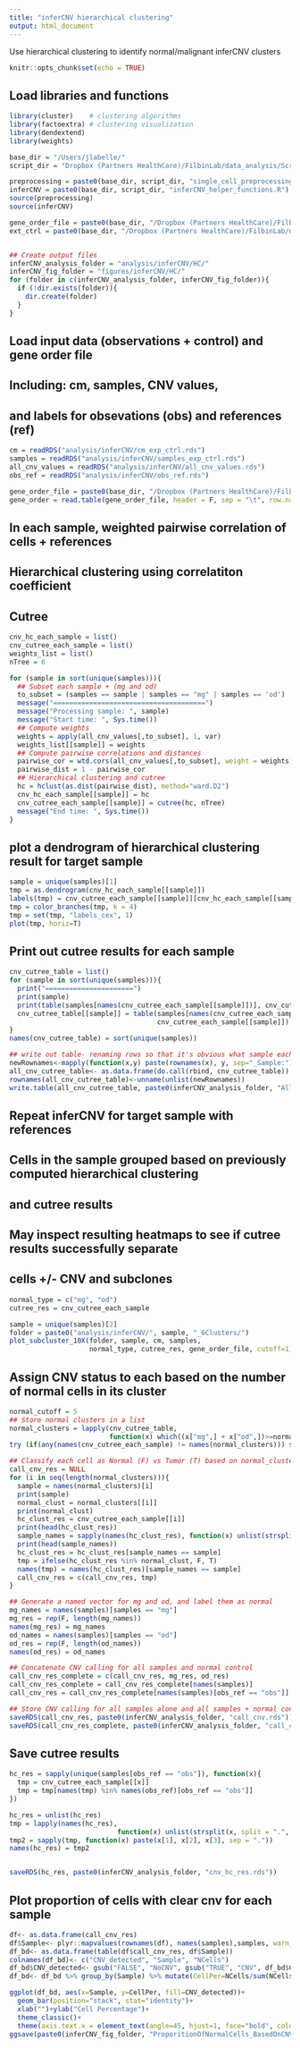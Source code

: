 ```yaml
---
title: "inferCNV hierarchical clustering"
output: html_document
---
```


Use hierarchical clustering to identify normal/malignant inferCNV clusters

```r
knitr::opts_chunk$set(echo = TRUE)
```

## Load libraries and functions
```r
library(cluster)    # clustering algorithms
library(factoextra) # clustering visualization
library(dendextend)
library(weights)

base_dir = "/Users/jlabelle/"
script_dir = "Dropbox (Partners HealthCare)/FilbinLab/data_analysis/Scripts/"

preprocessing = paste0(base_dir, script_dir, "single_cell_preprocessing_helper_functions.R")
inferCNV = paste0(base_dir, script_dir, "inferCNV_helper_functions.R")
source(preprocessing)
source(inferCNV)

gene_order_file = paste0(base_dir, "/Dropbox (Partners HealthCare)/FilbinLab/data_analysis/genome/gencode_v19_gene_pos.txt")
ext_ctrl = paste0(base_dir, "/Dropbox (Partners HealthCare)/FilbinLab/data_analysis/ctrl_data/")


## Create output files
inferCNV_analysis_folder = "analysis/inferCNV/HC/"
inferCNV_fig_folder = "figures/inferCNV/HC/"
for (folder in c(inferCNV_analysis_folder, inferCNV_fig_folder)){
  if (!dir.exists(folder)){
    dir.create(folder)
  }
}
```

## Load input data (observations + control) and gene order file
## Including: cm, samples, CNV values, 
## and labels for obsevations (obs) and references (ref)
```r
cm = readRDS("analysis/inferCNV/cm_exp_ctrl.rds")
samples = readRDS("analysis/inferCNV/samples_exp_ctrl.rds")
all_cnv_values = readRDS("analysis/inferCNV/all_cnv_values.rds")
obs_ref = readRDS("analysis/inferCNV/obs_ref.rds")

gene_order_file = paste0(base_dir, "/Dropbox (Partners HealthCare)/FilbinLab/data_analysis/genome/gencode_v19_gene_pos.txt")
gene_order = read.table(gene_order_file, header = F, sep = "\t", row.names = 1)
```

## In each sample, weighted pairwise correlation of cells + references 
## Hierarchical clustering using correlatiton coefficient 
## Cutree 
```r
cnv_hc_each_sample = list()
cnv_cutree_each_sample = list()
weights_list = list()
nTree = 6

for (sample in sort(unique(samples))){
  ## Subset each sample + (mg and od)
  to_subset = (samples == sample | samples == "mg" | samples == 'od')
  message("======================================")
  message("Processing sample: ", sample)
  message("Start time: ", Sys.time())
  ## Compute weights
  weights = apply(all_cnv_values[,to_subset], 1, var)
  weights_list[[sample]] = weights
  ## Compute pairwise correlations and distances
  pairwise_cor = wtd.cors(all_cnv_values[,to_subset], weight = weights) 
  pairwise_dist = 1 - pairwise_cor
  ## Hierarchical clustering and cutree 
  hc = hclust(as.dist(pairwise_dist), method="ward.D2")
  cnv_hc_each_sample[[sample]] = hc
  cnv_cutree_each_sample[[sample]] = cutree(hc, nTree)
  message("End time: ", Sys.time())
}
```

## plot a dendrogram of hierarchical clustering result for target sample
```r
sample = unique(samples)[1]
tmp = as.dendrogram(cnv_hc_each_sample[[sample]])
labels(tmp) = cnv_cutree_each_sample[[sample]][cnv_hc_each_sample[[sample]]$order]
tmp = color_branches(tmp, k = 4)
tmp = set(tmp, "labels_cex", 1)
plot(tmp, horiz=T)
```

## Print out cutree results for each sample 
```r
cnv_cutree_table = list()
for (sample in sort(unique(samples))){
  print("======================")
  print(sample)
  print(table(samples[names(cnv_cutree_each_sample[[sample]])], cnv_cutree_each_sample[[sample]]))
  cnv_cutree_table[[sample]] = table(samples[names(cnv_cutree_each_sample[[sample]])],
                                     cnv_cutree_each_sample[[sample]])
}
names(cnv_cutree_table) = sort(unique(samples))

## write out table- renaming rows so that it's obvious what sample each row corresponds to
newRownames<-mapply(function(x,y) paste(rownames(x), y, sep="_Sample:"), cnv_cutree_table, names(cnv_hc_each_sample))
all_cnv_cutree_table<- as.data.frame(do.call(rbind, cnv_cutree_table))
rownames(all_cnv_cutree_table)<-unname(unlist(newRownames))
write.table(all_cnv_cutree_table, paste0(inferCNV_analysis_folder, "AllCNVcutreeResults_6Clusters.txt"))
```

## Repeat inferCNV for target sample with references 
## Cells in the sample grouped based on previously computed hierarchical clustering
## and cutree results 
## May inspect resulting heatmaps to see if cutree results successfully separate 
## cells +/- CNV and subclones
```r
normal_type = c("mg", "od")
cutree_res = cnv_cutree_each_sample

sample = unique(samples)[2]
folder = paste0("analysis/inferCNV/", sample, "_6Clusters/")
plot_subcluster_10X(folder, sample, cm, samples, 
                    normal_type, cutree_res, gene_order_file, cutoff=1)

```

## Assign CNV status to each based on the number of normal cells in its cluster 
```r
normal_cutoff = 5
## Store normal clusters in a list
normal_clusters = lapply(cnv_cutree_table, 
                         function(x) which((x["mg",] + x["od",])>=normal_cutoff))
try (if(any(names(cnv_cutree_each_sample) != names(normal_clusters))) stop("cutree results list and normal clusters list should have identical names for elements"))

## Classify each cell as Normal (F) vs Tumor (T) based on normal_clusters list 
call_cnv_res = NULL
for (i in seq(length(normal_clusters))){
  sample = names(normal_clusters)[i]
  print(sample)
  normal_clust = normal_clusters[[i]]
  print(normal_clust)
  hc_clust_res = cnv_cutree_each_sample[[i]]
  print(head(hc_clust_res))
  sample_names = sapply(names(hc_clust_res), function(x) unlist(strsplit(x, split = ".", fixed = T))[1])
  print(head(sample_names))
  hc_clust_res = hc_clust_res[sample_names == sample]
  tmp = ifelse(hc_clust_res %in% normal_clust, F, T)
  names(tmp) = names(hc_clust_res)[sample_names == sample]
  call_cnv_res = c(call_cnv_res, tmp)
}

## Generate a named vector for mg and od, and label them as normal 
mg_names = names(samples)[samples == "mg"]
mg_res = rep(F, length(mg_names))
names(mg_res) = mg_names
od_names = names(samples)[samples == "od"]
od_res = rep(F, length(od_names))
names(od_res) = od_names

## Concatenate CNV calling for all samples and normal control 
call_cnv_res_complete = c(call_cnv_res, mg_res, od_res)
call_cnv_res_complete = call_cnv_res_complete[names(samples)]
call_cnv_res = call_cnv_res_complete[names(samples)[obs_ref == "obs"]]

## Store CNV calling for all samples alone and all samples + normal control 
saveRDS(call_cnv_res, paste0(inferCNV_analysis_folder, "call_cnv.rds"))
saveRDS(call_cnv_res_complete, paste0(inferCNV_analysis_folder, "call_cnv_w_ctrl.rds"))
```

## Save cutree results
```r
hc_res = sapply(unique(samples[obs_ref == "obs"]), function(x){
  tmp = cnv_cutree_each_sample[[x]]
  tmp = tmp[names(tmp) %in% names(obs_ref)[obs_ref == "obs"]]
})

hc_res = unlist(hc_res)
tmp = lapply(names(hc_res), 
                           function(x) unlist(strsplit(x, split = ".", fixed = T))[2:4])
tmp2 = sapply(tmp, function(x) paste(x[1], x[2], x[3], sep = "."))
names(hc_res) = tmp2


saveRDS(hc_res, paste0(inferCNV_analysis_folder, "cnv_hc_res.rds"))
```

## Plot proportion of cells with clear cnv for each sample
```r
df<- as.data.frame(call_cnv_res)
df$Sample<- plyr::mapvalues(rownames(df), names(samples),samples, warn_missing = FALSE)
df_bd<- as.data.frame(table(df$call_cnv_res, df$Sample))
colnames(df_bd)<- c("CNV_detected", "Sample", "NCells")
df_bd$CNV_detected<- gsub("FALSE", "NoCNV", gsub("TRUE", "CNV", df_bd$CNV_detected))
df_bd<- df_bd %>% group_by(Sample) %>% mutate(CellPer=NCells/sum(NCells)) %>% as.data.frame()

ggplot(df_bd, aes(x=Sample, y=CellPer, fill=CNV_detected))+
  geom_bar(position="stack", stat="identity")+
  xlab("")+ylab("Cell Percentage")+
  theme_classic()+
  theme(axis.text.x = element_text(angle=45, hjust=1, face="bold", color="black"))
ggsave(paste0(inferCNV_fig_folder, "ProporitionOfNormalCells_BasedOnCNV.png"), width=4, height=4)
```

